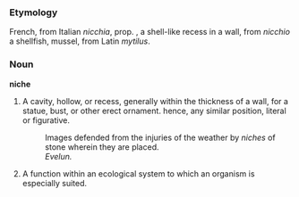 ===Etymology===
French, from Italian
''nicchia'', prop.<!--what does this abbreviation mean?-->, a shell-like recess in a wall, from
''nicchio'' a shellfish, mussel, from Latin ''mytilus''.

===Noun===
'''niche'''

#A cavity, hollow, or recess, generally within the thickness of a wall, for a statue, bust, or other erect ornament. hence, any similar position, literal or figurative.
#:Images defended from the injuries of the weather by ''niches'' of stone wherein they are placed.<br>''Evelun.''
#A function within an ecological system to which an organism is especially suited.